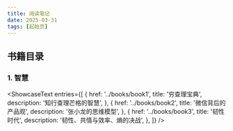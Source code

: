 ```yaml
---
title: 阅读笔记
date: 2025-03-31
tags: [起始页]
---
```



## 书籍目录

### 1. 智慧

<ShowcaseText
  entries={[
    {
      href: '../books/book1',
      title: '穷查理宝典',
      description: '知行查理芒格的智慧',
    },
    {
      href: '../books/book2',
      title: '微信背后的产品观',
      description: '张小龙的思维模型',
    },
    {
      href: '../books/book3',
      title: '韧性时代',
      description: '韧性、共情与效率、熵的决战',
    },
  ]}
/>
